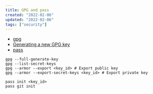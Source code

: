 ```yaml
---
title: GPG and pass
created: "2022-02-06"
updated: "2022-02-06"
tags: ["security"]
---
```


- [gpg](https://gnupg.org/)
- [Generating a new GPG key](https://docs.github.com/en/authentication/managing-commit-signature-verification/generating-a-new-gpg-key)
- [pass](https://www.passwordstore.org/)

```shell
gpg --full-generate-key
gpg --list-secret-keys
gpg --armor --export <key_id> # Export public key
gpg --armor --export-secret-keys <key_id> # Export private key

pass init <key_id>
pass git init
```
